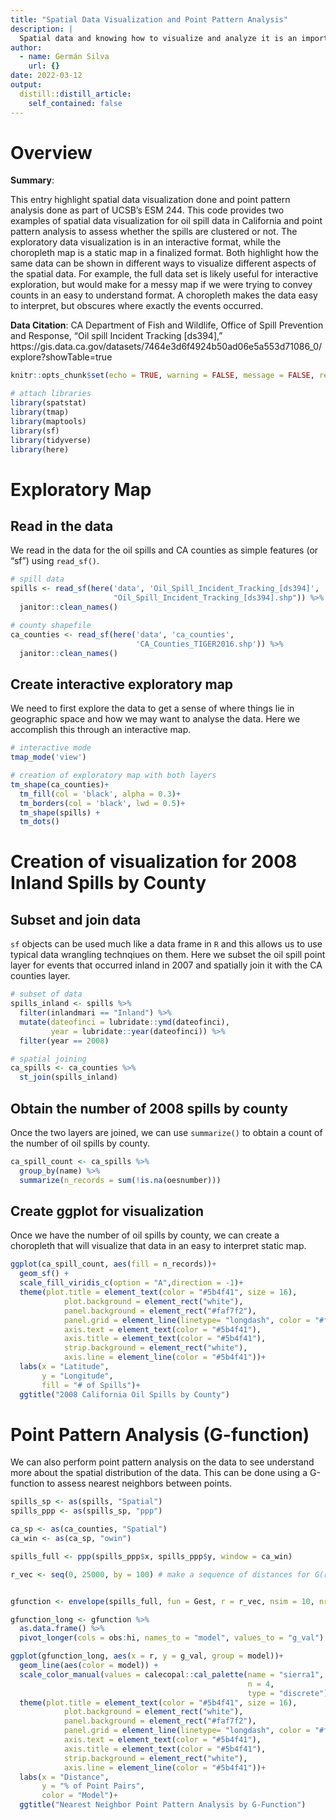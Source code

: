 ```yaml
---
title: "Spatial Data Visualization and Point Pattern Analysis"
description: |
  Spatial data and knowing how to visualize and analyze it is an important skill in geography
author:
  - name: Germán Silva
    url: {}
date: 2022-03-12
output:
  distill::distill_article:
    self_contained: false
---
```


# Overview

**Summary**:

This entry highlight spatial data visualization done and point pattern analysis done as part of UCSB's ESM 244. This code provides two examples of spatial data visualization for oil spill data in California and point pattern analysis to assess whether the spills are clustered or not. The exploratory data visualization is in an interactive format, while the choropleth map is a static map in a finalized format. Both highlight how the same data can be shown in different ways to visualize different aspects of the spatial data. For example, the full data set is likely useful for interactive exploration, but would make for a messy map if we were trying to convey counts in an easy to understand format. A choropleth makes the data easy to interpret, but obscures where exactly the events occurred. 



**Data Citation**:
CA Department of Fish and Wildlife, Office of Spill Prevention and Response, "Oil spill Incident Tracking [ds394]," https://gis.data.ca.gov/datasets/7464e3d6f4924b50ad06e5a553d71086_0/explore?showTable=true

```r
knitr::opts_chunk$set(echo = TRUE, warning = FALSE, message = FALSE, results = FALSE)

# attach libraries
library(spatstat)
library(tmap)
library(maptools)
library(sf)
library(tidyverse)
library(here)
```

# Exploratory Map

## Read in the data

We read in the data for the oil spills and CA counties as simple features (or "sf") using `read_sf()`. 

```r
# spill data
spills <- read_sf(here('data', 'Oil_Spill_Incident_Tracking_[ds394]',
                       "Oil_Spill_Incident_Tracking_[ds394].shp")) %>% 
  janitor::clean_names()

# county shapefile
ca_counties <- read_sf(here('data', 'ca_counties', 
                            'CA_Counties_TIGER2016.shp')) %>% 
  janitor::clean_names()
```

## Create interactive exploratory map

We need to first explore the data to get a sense of where things lie in geographic space and how we may want to analyse the data. Here we accomplish this through an interactive map.

```r
# interactive mode
tmap_mode('view')

# creation of exploratory map with both layers
tm_shape(ca_counties)+
  tm_fill(col = 'black', alpha = 0.3)+
  tm_borders(col = 'black', lwd = 0.5)+
  tm_shape(spills) +
  tm_dots()
```

# Creation of visualization for 2008 Inland Spills by County

## Subset and join data

`sf` objects can be used much like a data frame in `R` and this allows us to use typical data wrangling technqiues on them. Here we subset the oil spill point layer for events that occurred inland in 2007 and spatially join it with the CA counties layer.

```r
# subset of data
spills_inland <- spills %>% 
  filter(inlandmari == "Inland") %>% 
  mutate(dateofinci = lubridate::ymd(dateofinci),
         year = lubridate::year(dateofinci)) %>% 
  filter(year == 2008)

# spatial joining
ca_spills <- ca_counties %>% 
  st_join(spills_inland)
```

## Obtain the number of 2008 spills by county

Once the two layers are joined, we can use `summarize()` to obtain a count of the number of oil spills by county.

```r
ca_spill_count <- ca_spills %>% 
  group_by(name) %>% 
  summarize(n_records = sum(!is.na(oesnumber)))
```

## Create ggplot for visualization

Once we have the number of oil spills by county, we can create a choropleth that will visualize that data in an easy to interpret static map.

```r
ggplot(ca_spill_count, aes(fill = n_records))+
  geom_sf() +
  scale_fill_viridis_c(option = "A",direction = -1)+
  theme(plot.title = element_text(color = "#5b4f41", size = 16),
            plot.background = element_rect("white"),
            panel.background = element_rect("#faf7f2"),
            panel.grid = element_line(linetype= "longdash", color = "#f0ece1"),
            axis.text = element_text(color = "#5b4f41"),
            axis.title = element_text(color = "#5b4f41"),
            strip.background = element_rect("white"),
            axis.line = element_line(color = "#5b4f41"))+
  labs(x = "Latitude",
       y = "Longitude",
       fill = "# of Spills")+
  ggtitle("2008 California Oil Spills by County")
```

# Point Pattern Analysis (G-function)

We can also perform point pattern analysis on the data to see understand more about the spatial distribution of the data. This can be done using a G-function to assess nearest neighbors between points. 

```r
spills_sp <- as(spills, "Spatial")
spills_ppp <- as(spills_sp, "ppp")

ca_sp <- as(ca_counties, "Spatial")
ca_win <- as(ca_sp, "owin")

spills_full <- ppp(spills_ppp$x, spills_ppp$y, window = ca_win)

r_vec <- seq(0, 25000, by = 100) # make a sequence of distances for G(r)


gfunction <- envelope(spills_full, fun = Gest, r = r_vec, nsim = 10, nrank = 2)

gfunction_long <- gfunction %>% 
  as.data.frame() %>% 
  pivot_longer(cols = obs:hi, names_to = "model", values_to = "g_val")

ggplot(gfunction_long, aes(x = r, y = g_val, group = model))+
  geom_line(aes(color = model)) +
  scale_color_manual(values = calecopal::cal_palette(name = "sierra1",
                                                     n = 4, 
                                                     type = "discrete"))+
  theme(plot.title = element_text(color = "#5b4f41", size = 16),
            plot.background = element_rect("white"),
            panel.background = element_rect("#faf7f2"),
            panel.grid = element_line(linetype= "longdash", color = "#f0ece1"),
            axis.text = element_text(color = "#5b4f41"),
            axis.title = element_text(color = "#5b4f41"),
            strip.background = element_rect("white"),
            axis.line = element_line(color = "#5b4f41"))+
  labs(x = "Distance",
       y = "% of Point Pairs",
       color = "Model")+
  ggtitle("Nearest Neighbor Point Pattern Analysis by G-Function")

```

